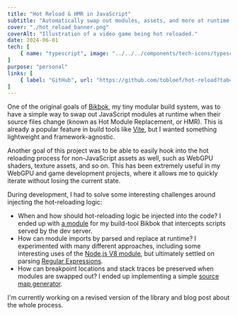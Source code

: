 ```yaml
---
title: "Hot Reload & HMR in JavaScript"
subtitle: "Automatically swap out modules, assets, and more at runtime."
cover: "./hot_reload_banner.png"
coverAlt: "Illustration of a video game being hot reloaded."
date: 2024-06-01
tech: [
	{ name: "typescript", image: "../../../components/tech-icons/typescript.svg" },
]
purpose: "personal"
links: [
	{ label: "GitHub", url: "https://github.com/tobloef/hot-reload?tab=readme-ov-file#readme" },
]
---
```


One of the original goals of [Bikbok](/portfolio/bikbok), my tiny modular build system, was to have a simple way to swap out JavaScript modules at runtime when their source files change (known as Hot Module Replacement, or HMR). This is already a popular feature in build tools like [Vite](https://vite.dev/), but I wanted something lightweight and framework-agnostic.

Another goal of this project was to be able to easily hook into the hot reloading process for non-JavaScript assets as well, such as WebGPU shaders, texture assets, and so on. This has been extremely useful in my WebGPU and game development projects, where it allows me to quickly iterate without losing the current state.

During development, I had to solve some interesting challenges around injecting the hot-reloading logic:

* When and how should hot-reloading logic be injected into the code? I ended up with [a module](https://github.com/tobloef/bikbok/blob/main/src/module/modules/hot-reload.js) for my build-tool Bikbok that intercepts scripts served by the dev server.
* How can module imports by parsed and replace at runtime? I experimented with many different approaches, including some interesting uses of the [Node.js V8 module](https://nodejs.org/api/v8.html), but ultimately settled on parsing [Regular Expressions](https://github.com/tobloef/hot-reload/blob/main/src/injection/inject-hot-imports.js).
* How can breakpoint locations and stack traces be preserved when modules are swapped out? I ended up implementing a simple [source map generator](https://github.com/tobloef/hot-reload/blob/c4695861839bcdd808c2137de1eccc049e7e5a6c/src/injection/inject-hot-imports.js#L138).

I'm currently working on a revised version of the library and blog post about the whole process.
